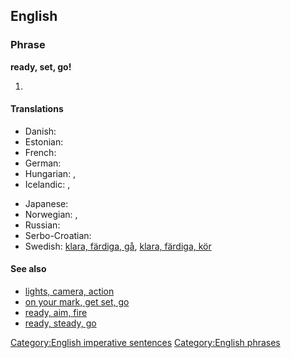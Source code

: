 ==English==

===Phrase===
'''ready, set, go!'''

# {{non-gloss definition|An expression used to tell people, for example racers, to go.}}

====Translations====
{{trans-top|an expression used to tell people to go}}
* Danish: {{t|da|klar, parat, start|alt=klar, parat, start}}
* Estonian: {{t|et|tähelepanu, valmisolla, läks}}
* French: {{t|fr|À vos marques, prêts, partez}}
* German: {{t-|de|auf die Plätze, fertig, los}}
* Hungarian: {{t|hu|felkészülni, vigyázz, rajt}}, {{t|hu|vigyázz, kész, rajt}}
* Icelandic: {{t|is|tilbúinn, viðbúinn, af stað|m}}, {{t|is|tilbúin, viðbúin, af stað|f}}
{{trans-mid}}
* Japanese: {{t|ja|位置について、用意、ドン!|tr=ichi-ni tsuite, yōi, don!|sc=Jpan}}
* Norwegian: {{t|no|klar, ferdig, gå}}, {{t|no|klare, ferdige, gå|p}}
* Russian: {{t|ru|на старт, внимание, марш|tr=na stárt, vnimánije, marš!}}
* Serbo-Croatian: {{t|sh|припрема, позор, сад|tr=priprema, pozor, sad!|sc=Cyrl}}
* Swedish: [[klara, färdiga, gå]], [[klara, färdiga, kör]]
{{trans-bottom}}
{{rftrans}}

====See also====
* [[lights, camera, action]]
* [[on your mark, get set, go]]
* [[ready, aim, fire]]
* [[ready, steady, go]]

[[Category:English imperative sentences]]
[[Category:English phrases]]